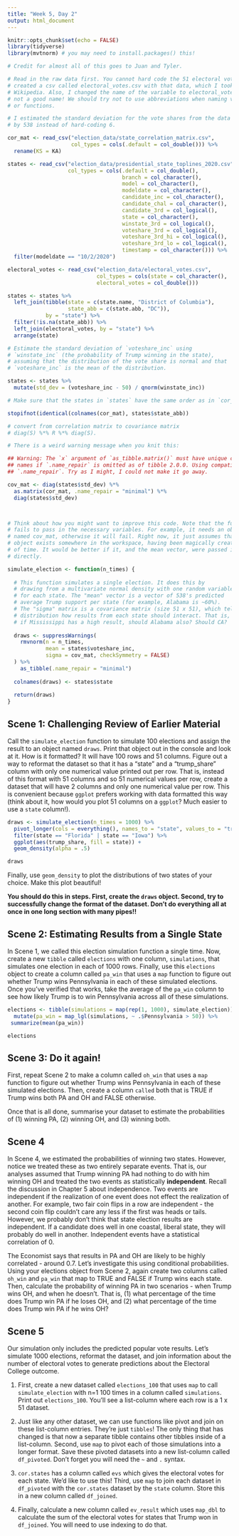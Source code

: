 ```yaml
---
title: "Week 5, Day 2"
output: html_document
---
```


```r
knitr::opts_chunk$set(echo = FALSE)
library(tidyverse)
library(mvtnorm) # you may need to install.packages() this!

# Credit for almost all of this goes to Juan and Tyler.

# Read in the raw data first. You cannot hard code the 51 electoral votes! I
# created a csv called electoral_votes.csv with that data, which I took from
# Wikipedia. Also, I changed the name of the variable to electoral_votes. evs is
# not a good name! We should try not to use abbreviations when naming variables
# or functions.

# I estimated the standard deviation for the vote shares from the data provided
# by 538 instead of hard-coding 6.

cor_mat <- read_csv("election_data/state_correlation_matrix.csv",
                    col_types = cols(.default = col_double())) %>%
  rename(KS = KA)

states <- read_csv("election_data/presidential_state_toplines_2020.csv", 
                   col_types = cols(.default = col_double(),
                                    branch = col_character(),
                                    model = col_character(),
                                    modeldate = col_character(),
                                    candidate_inc = col_character(),
                                    candidate_chal = col_character(),
                                    candidate_3rd = col_logical(),
                                    state = col_character(),
                                    winstate_3rd = col_logical(),
                                    voteshare_3rd = col_logical(),
                                    voteshare_3rd_hi = col_logical(),
                                    voteshare_3rd_lo = col_logical(),
                                    timestamp = col_character())) %>%
  filter(modeldate == "10/2/2020")

electoral_votes <- read_csv("election_data/electoral_votes.csv", 
                            col_types = cols(state = col_character(),
                            electoral_votes = col_double()))

states <- states %>%
  left_join(tibble(state = c(state.name, "District of Columbia"),
                   state_abb = c(state.abb, "DC")),
            by = "state") %>%
  filter(!is.na(state_abb)) %>%
  left_join(electoral_votes, by = "state") %>%
  arrange(state)

# Estimate the standard deviation of `voteshare_inc` using
# `winstate_inc` (the probability of Trump winning in the state),
# assuming that the distribution of the vote share is normal and that
# `voteshare_inc` is the mean of the distribution.

states <- states %>%
  mutate(std_dev = (voteshare_inc - 50) / qnorm(winstate_inc))

# Make sure that the states in `states` have the same order as in `cor_mat`

stopifnot(identical(colnames(cor_mat), states$state_abb))

# convert from correlation matrix to covariance matrix
# diag(S) %*% R %*% diag(S). 

# There is a weird warning message when you knit this:

## Warning: The `x` argument of `as_tibble.matrix()` must have unique column
## names if `.name_repair` is omitted as of tibble 2.0.0. Using compatibility
## `.name_repair`. Try as I might, I could not make it go away.

cov_mat <- diag(states$std_dev) %*% 
  as.matrix(cor_mat, .name_repair = "minimal") %*% 
  diag(states$std_dev)



# Think about how you might want to improve this code. Note that the function
# fails to pass in the necessary variables. For example, it needs an object
# named cov_mat, otherwise it will fail. Right now, it just assumes that that
# object exists somewhere in the workspace, having been magically created ahead
# of time. It would be better if it, and the mean vector, were passed in
# directly.

simulate_election <- function(n_times) {
  
  # This function simulates a single election. It does this by 
  # drawing from a multivariate normal density with one random variable
  # for each state. The "mean" vector is a vector of 538's predicted
  # average Trump support per state (for example, Alabama is ~60%).
  # The "sigma" matrix is a covariance matrix (size 51 x 51), which tells the 
  # distribution how results from each state should interact. That is,
  # if Mississippi has a high result, should Alabama also? Should CA?
  
  draws <- suppressWarnings(
    rmvnorm(n = n_times, 
            mean = states$voteshare_inc, 
            sigma = cov_mat, checkSymmetry = FALSE)
  ) %>%
    as_tibble(.name_repair = "minimal")
  
  colnames(draws) <- states$state
  
  return(draws)
}
```


## Scene 1: Challenging Review of Earlier Material

Call the `simulate_election` function to simulate 100 elections and assign the result to an object named `draws`. Print that object out in the console and look at it. How is it formatted? It will have 100 rows and 51 columns. Figure out a way to reformat the dataset so that it has a "state" and a "trump_share" column with only one numerical value printed out per row. That is, instead of this format with 51 columns and so 51 numerical values per row, create a dataset that will have 2 columns and only one numerical value per row. This is convenient because `ggplot` prefers working with data formatted this way (think about it, how would you plot 51 columns on a `ggplot`? Much easier to use a `state` column!).

```r
draws <- simulate_election(n_times = 1000) %>%
  pivot_longer(cols = everything(), names_to = "state", values_to = "trump_share" ) %>%
  filter(state == "Florida" | state == "Iowa") %>%
  ggplot(aes(trump_share, fill = state)) +
  geom_density(alpha = .5)

draws


```


Finally, use `geom_density` to plot the distributions of two states of your choice. Make this plot beautiful!

**You should do this in steps. First, create the `draws` object. Second, try to successfully change the format of the dataset. Don't do everything all at once in one long section with many pipes!!**

## Scene 2: Estimating Results from a Single State

In Scene 1, we called this election simulation function a single time. Now, create a new `tibble` called `elections` with one column, `simulations`, that simulates one election in each of 1000 rows. Finally, use this `elections` object to create a column called `pa_win` that uses a `map` function to figure out whether Trump wins Pennsylvania in each of these simulated elections. Once you've verified that works, take the average of the `pa_win` column to see how likely Trump is to win Pennsylvania across all of these simulations.

```r
elections <- tibble(simulations = map(rep(1, 1000), simulate_election)) %>%
  mutate(pa_win = map_lgl(simulations, ~ .$Pennsylvania > 50)) %>%
 summarize(mean(pa_win))

elections

```


## Scene 3: Do it again!

First, repeat Scene 2 to make a column called `oh_win` that uses a `map` function to figure out whether Trump wins Pennsylvania in each of these simulated elections. Then, create a column `called` both that is TRUE if Trump wins both PA and OH and FALSE otherwise.

Once that is all done, summarise your dataset to estimate the probabilities of (1) winning PA, (2) winning OH, and (3) winning both.



## Scene 4

In Scene 4, we estimated the probabilities of winning two states. However, notice we treated these as two entirely separate events. That is, our analyses assumed that Trump winning PA had nothing to do with him winning OH and treated the two events as statistically **independent**. Recall the discussion in Chapter 5 about independence. Two events are independent if the realization of one event does not effect the realization of another. For example, two fair coin flips in a row are independent - the second coin flip couldn't care any less if the first was heads or tails. However, we probably don't think that state election results are independent. If a candidate does well in one coastal, liberal state, they will probably do well in another. Independent events have a statistical correlation of 0.

The Economist says that results in PA and OH are likely to be highly correlated - around 0.7. Let's investigate this using conditional probabilities. Using your elections object from Scene 2, again create two columns called `oh_win` and `pa_win` that map to TRUE and FALSE if Trump wins each state. Then, calculate the probability of winning PA in two scenarios - when Trump wins OH, and when he doesn't. That is, (1) what percentage of the time does Trump win PA if he loses OH, and (2) what percentage of the time does Trump win PA if he wins OH?



## Scene 5

Our simulation only includes the predicted popular vote results. Let's simulate 1000 elections, reformat the dataset, and join information about the number of electoral votes to generate predictions about the Electoral College outcome.

1. First, create a new dataset called `elections_100` that uses `map` to call `simulate_election` with n=1 100 times in a column called `simulations`. Print out `elections_100`. You'll see a list-column where each row is a 1 x 51 dataset.

2. Just like any other dataset, we can use functions like pivot and join on these list-column entries. They're just `tibbles`! The only thing that has changed is that now a separate tibble contains other tibbles inside of a list-column. Second, use `map` to pivot each of those simulations into a longer format. Save these pivoted datasets into a new list-column called `df_pivoted`. Don't forget you will need the `~` and `.` syntax.

3. `cor.states` has a column called `evs` which gives the electoral votes for each state. We'd like to use this! Third, use `map` to join each dataset in `df_pivoted` with the `cor.states` dataset by the `state` column. Store this in a new column called `df_joined`. 

4. Finally, calculate a new column called `ev_result` which uses `map_dbl` to calculate the sum of the electoral votes for states that Trump won in `df_joined`. You will need to use indexing to do that.

